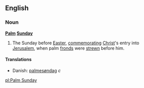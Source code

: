 {{wikipedia}}
==English==
===Noun===
'''[[Palm]] [[Sunday]]'''

#The Sunday before [[Easter]], [[commemorating]] [[Christ]]'s entry into [[Jerusalem]], when palm [[frond]]s were [[strew]]n before him.

====Translations====
*Danish: [[palmesøndag]] ''c''

[[pl:Palm Sunday]]